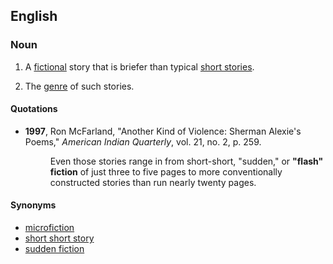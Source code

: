 {{wikipedia}}
==English==

===Noun===
{{en-noun|sg=[[flash]] [[fiction]]}}

# {{countable}} A [[fictional]] story that is briefer than typical [[short story|short stories]].
# {{uncountable}} The [[genre]] of such stories.

====Quotations====
*'''1997''', Ron McFarland, "Another Kind of Violence: Sherman Alexie's Poems," ''American Indian Quarterly'', vol. 21, no. 2, p. 259.
*:Even those stories range in from short-short, "sudden," or '''"flash" fiction''' of just three to five pages to more conventionally constructed stories than run nearly twenty pages.

====Synonyms====
*[[microfiction]]
*[[short short story]]
*[[sudden fiction]]
